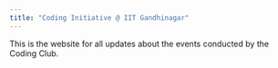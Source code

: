 ```yaml
---
title: "Coding Initiative @ IIT Gandhinagar"
---
```


This is the website for all updates about the events conducted by the Coding Club.
